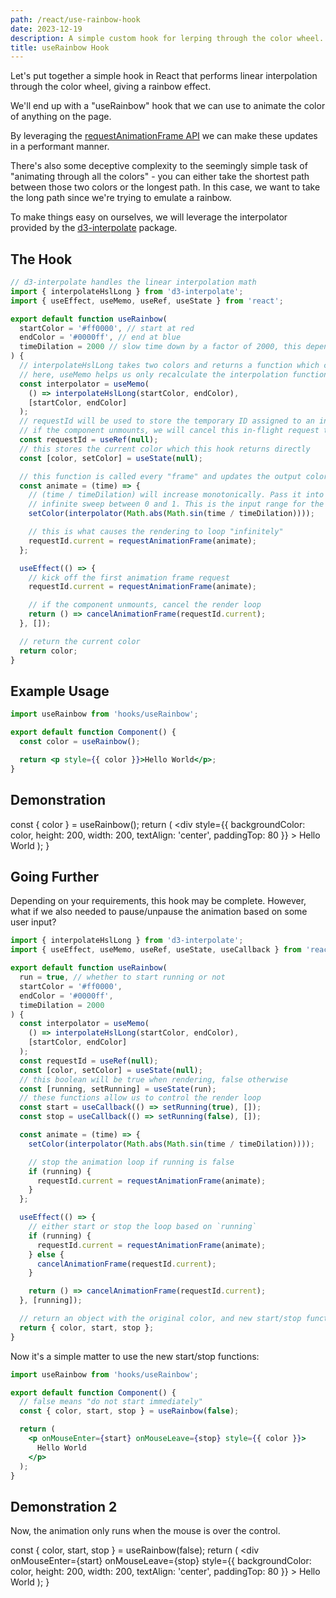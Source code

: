 ```yaml
---
path: /react/use-rainbow-hook
date: 2023-12-19
description: A simple custom hook for lerping through the color wheel.
title: useRainbow Hook
---
```


Let's put together a simple hook in React that performs linear interpolation through the color wheel, giving a rainbow effect.

We'll end up with a "useRainbow" hook that we can use to animate the color of anything on the page.

By leveraging the [requestAnimationFrame API](https://developer.mozilla.org/en-US/docs/Web/API/window/requestAnimationFrame) we can make these updates in a performant manner.

There's also some deceptive complexity to the seemingly simple task of "animating through all the colors" - you can either take the shortest path between those two colors or the longest path. In this case, we want to take the long path since we're trying to emulate a rainbow.

To make things easy on ourselves, we will leverage the interpolator provided by the [d3-interpolate](https://d3js.org/d3-interpolate) package.

## The Hook

```jsx
// d3-interpolate handles the linear interpolation math
import { interpolateHslLong } from 'd3-interpolate';
import { useEffect, useMemo, useRef, useState } from 'react';

export default function useRainbow(
  startColor = '#ff0000', // start at red
  endColor = '#0000ff', // end at blue
  timeDilation = 2000 // slow time down by a factor of 2000, this depends on your CPU/GPU
) {
  // interpolateHslLong takes two colors and returns a function which can interpolate between them.
  // here, useMemo helps us only recalculate the interpolation function if/when the input colors change
  const interpolator = useMemo(
    () => interpolateHslLong(startColor, endColor),
    [startColor, endColor]
  );
  // requestId will be used to store the temporary ID assigned to an in-flight animation frame request.
  // if the component unmounts, we will cancel this in-flight request to stop the render loop.
  const requestId = useRef(null);
  // this stores the current color which this hook returns directly
  const [color, setColor] = useState(null);

  // this function is called every "frame" and updates the output color
  const animate = (time) => {
    // (time / timeDilation) will increase monotonically. Pass it into abs(sin()) to convert it to a
    // infinite sweep between 0 and 1. This is the input range for the interpolator function.
    setColor(interpolator(Math.abs(Math.sin(time / timeDilation))));

    // this is what causes the rendering to loop "infinitely"
    requestId.current = requestAnimationFrame(animate);
  };

  useEffect(() => {
    // kick off the first animation frame request
    requestId.current = requestAnimationFrame(animate);

    // if the component unmounts, cancel the render loop
    return () => cancelAnimationFrame(requestId.current);
  }, []);

  // return the current color
  return color;
}
```

## Example Usage

```jsx
import useRainbow from 'hooks/useRainbow';

export default function Component() {
  const color = useRainbow();

  return <p style={{ color }}>Hello World</p>;
}
```

## Demonstration


  const { color } = useRainbow();
  return (
    <div
      style={{
        backgroundColor: color,
        height: 200,
        width: 200,
        textAlign: 'center',
        paddingTop: 80
      }}
    >
      Hello World
    </div>
  );
}

<Test />

## Going Further

Depending on your requirements, this hook may be complete. However, what if we also needed to pause/unpause the animation based on some user input?

```jsx
import { interpolateHslLong } from 'd3-interpolate';
import { useEffect, useMemo, useRef, useState, useCallback } from 'react';

export default function useRainbow(
  run = true, // whether to start running or not
  startColor = '#ff0000',
  endColor = '#0000ff',
  timeDilation = 2000
) {
  const interpolator = useMemo(
    () => interpolateHslLong(startColor, endColor),
    [startColor, endColor]
  );
  const requestId = useRef(null);
  const [color, setColor] = useState(null);
  // this boolean will be true when rendering, false otherwise
  const [running, setRunning] = useState(run);
  // these functions allow us to control the render loop
  const start = useCallback(() => setRunning(true), []);
  const stop = useCallback(() => setRunning(false), []);

  const animate = (time) => {
    setColor(interpolator(Math.abs(Math.sin(time / timeDilation))));

    // stop the animation loop if running is false
    if (running) {
      requestId.current = requestAnimationFrame(animate);
    }
  };

  useEffect(() => {
    // either start or stop the loop based on `running`
    if (running) {
      requestId.current = requestAnimationFrame(animate);
    } else {
      cancelAnimationFrame(requestId.current);
    }

    return () => cancelAnimationFrame(requestId.current);
  }, [running]);

  // return an object with the original color, and new start/stop functions
  return { color, start, stop };
}
```

Now it's a simple matter to use the new start/stop functions:

```jsx
import useRainbow from 'hooks/useRainbow';

export default function Component() {
  // false means "do not start immediately"
  const { color, start, stop } = useRainbow(false);

  return (
    <p onMouseEnter={start} onMouseLeave={stop} style={{ color }}>
      Hello World
    </p>
  );
}
```

## Demonstration 2

Now, the animation only runs when the mouse is over the control.

  const { color, start, stop } = useRainbow(false);
  return (
    <div
      onMouseEnter={start}
      onMouseLeave={stop}
      style={{
        backgroundColor: color,
        height: 200,
        width: 200,
        textAlign: 'center',
        paddingTop: 80
      }}
    >
      Hello World
    </div>
  );
}

<TestPause />
